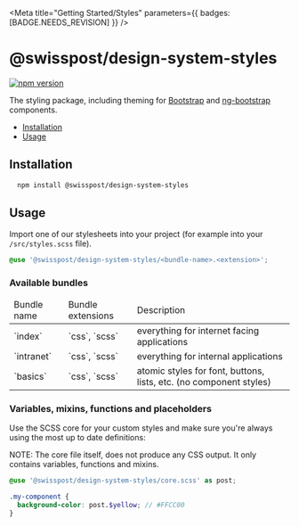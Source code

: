 
<Meta
  title="Getting Started/Styles"
  parameters={{ badges: [BADGE.NEEDS_REVISION] }}
/>

# @swisspost/design-system-styles

[![npm version](https://badge.fury.io/js/@swisspost%2Fdesign-system-styles.svg)](https://badge.fury.io/js/@swisspost%2Fdesign-system-styles)

The styling package, including theming for [Bootstrap](https://getbootstrap.com/) and [ng-bootstrap](https://ng-bootstrap.github.io/#/home) components.

<ul>
  <li><a href="#installation" target="_self">Installation</a></li>
  <li><a href="#usage" target="_self">Usage</a></li>
</ul>

## Installation

```bash dark
  npm install @swisspost/design-system-styles
```

## Usage

Import one of our stylesheets into your project (for example into your `/src/styles.scss` file).

```scss dark
@use '@swisspost/design-system-styles/<bundle-name>.<extension>';
```

### Available bundles

<table className="table table-sm table-bordered table-striped ">
  <thead>
  <tr>
    <td>Bundle name</td>
    <td>Bundle extensions</td>
    <td>Description</td>
  </tr>
  </thead>
  <tbody>
  <tr>
    <td>`index`</td>
    <td>`css`, `scss`</td>
    <td>everything for internet facing applications</td>
  </tr>
  <tr>
    <td>`intranet`</td>
    <td>`css`, `scss`</td>
    <td>everything for internal applications</td>
  </tr>
  <tr>
    <td>`basics`</td>
    <td>`css`, `scss`</td>
    <td>atomic styles for font, buttons, lists, etc. (no component styles)</td>
  </tr>
  </tbody>
</table>

### Variables, mixins, functions and placeholders

Use the SCSS core for your custom styles and make sure you're always using the most up to date definitions:

<p className="alert alert-info alert-md">NOTE: The core file itself, does not produce any CSS output. It only contains variables, functions and mixins.</p>

```scss dark
@use '@swisspost/design-system-styles/core.scss' as post;

.my-component {
  background-color: post.$yellow; // #FFCC00
}
```
